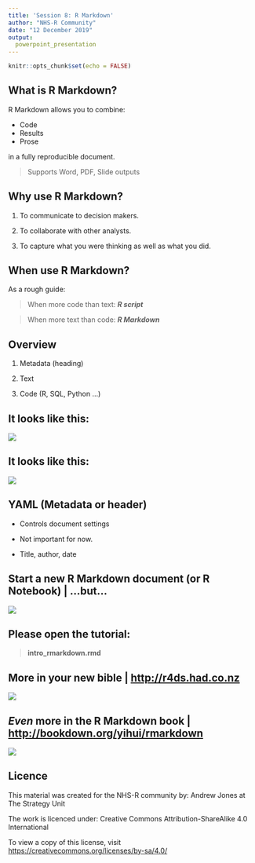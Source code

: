 ---
title: 'Session 8: R Markdown'
author: "NHS-R Community"
date: "12 December 2019"
output:
  powerpoint_presentation
---

```{r setup, include=FALSE}
knitr::opts_chunk$set(echo = FALSE)
```

## What is R Markdown? 

R Markdown allows you to combine:

- Code
- Results 
- Prose

in a fully reproducible document.

> Supports Word, PDF, Slide outputs


## Why use R Markdown?

1. To communicate to decision makers.

2. To collaborate with other analysts.

3. To capture what you were thinking as well as what you did.


## When use R Markdown?
As a rough guide:


> When more code than text: ***R script***

> When more text than code: ***R Markdown***


## Overview

1. Metadata (heading)

2. Text

3. Code (R, SQL, Python ...)


## It looks like this:
![](images/8-newMarkdown.png)

## It looks like this:
![](images/8-newMarkdown-anno.png)

## YAML (Metadata or header)

- Controls document settings

- Not important for now. 

- Title, author, date 

## Start a new R Markdown document (or R Notebook) | ...but...

![](images/8-newMarkdown-open.png)

## Please open the tutorial:

> **intro_rmarkdown.rmd**

## More in your new bible | <http://r4ds.had.co.nz>
![](images/8-r4ds.png) 


## *Even* more in the R Markdown book | <http://bookdown.org/yihui/rmarkdown>
![](images/8-RMarkdownBook.png) 

## Licence

This material was created for the NHS-R community by: 
Andrew Jones at The Strategy Unit

The work is licenced under:
Creative Commons
Attribution-ShareAlike 4.0
International

To view a copy of this license, visit
<https://creativecommons.org/licenses/by-sa/4.0/>
